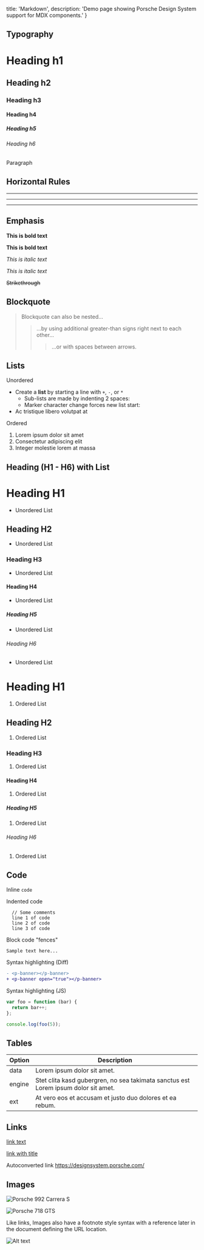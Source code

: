   title: 'Markdown',
  description: 'Demo page showing Porsche Design System support for MDX components.'
}

## Typography

# Heading h1

## Heading h2

### Heading h3

#### Heading h4

##### Heading h5

###### Heading h6

Paragraph

## Horizontal Rules

---

---

---

## Emphasis

**This is bold text**

**This is bold text**

_This is italic text_

_This is italic text_

~~Strikethrough~~

## Blockquote

> Blockquote can also be nested...
>
> > ...by using additional greater-than signs right next to each other...
> >
> > > ...or with spaces between arrows.
## Lists

Unordered

- Create a **list** by starting a line with `+`, `-`, or `*`
  - Sub-lists are made by indenting 2 spaces:
  - Marker character change forces new list start:
- Ac tristique libero volutpat at

Ordered

1. Lorem ipsum dolor sit amet
1. Consectetur adipiscing elit
1. Integer molestie lorem at massa

## Heading (H1 - H6) with List

# Heading H1

- Unordered List

## Heading H2

- Unordered List

### Heading H3

- Unordered List

#### Heading H4

- Unordered List

##### Heading H5

- Unordered List

###### Heading H6

- Unordered List

# Heading H1

1. Ordered List

## Heading H2

1. Ordered List

### Heading H3

1. Ordered List

#### Heading H4

1. Ordered List

##### Heading H5

1. Ordered List

###### Heading H6

1. Ordered List

## Code

Inline `code`

Indented code

```
  // Some comments
  line 1 of code
  line 2 of code
  line 3 of code
```

Block code "fences"

```
Sample text here...
```

Syntax highlighting (Diff)

```diff
- <p-banner></p-banner>
+ <p-banner open="true"></p-banner>
```

Syntax highlighting (JS)

```js
var foo = function (bar) {
  return bar++;
};

console.log(foo(5));
```

## Tables

| Option | Description                                                                        |
| ------ | ---------------------------------------------------------------------------------- |
| data   | Lorem ipsum dolor sit amet.                                                        |
| engine | Stet clita kasd gubergren, no sea takimata sanctus est Lorem ipsum dolor sit amet. |
| ext    | At vero eos et accusam et justo duo dolores et ea rebum.                           |

## Links

[link text](https://designsystem.porsche.com/)

[link with title](https://designsystem.porsche.com/ 'Porsche Design System')

Autoconverted link https://designsystem.porsche.com/

## Images

![Porsche 992 Carrera S](/assets/porsche-992-carrera-s.jpg)

![Porsche 718 GTS](/assets/porsche-718-gts.jpg 'The Porsche 718 GTS')

Like links, Images also have a footnote style syntax with a reference later in the document defining the URL location.

![Alt text][id]

[id]: /assets/porsche-911-gt2-rs.jpg '911 GT2 RS'